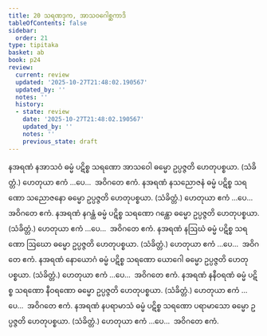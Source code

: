 ```yaml
---
title: 20 သရဏဒုက, အာသဝဂေါစ္ဆကာဒိ
tableOfContents: false
sidebar:
  order: 21
type: tipitaka
basket: ab
book: p24
review:
  current: review
  updated: '2025-10-27T21:48:02.190567'
  updated_by: ''
  notes: ''
  history:
  - state: review
    date: '2025-10-27T21:48:02.190567'
    updated_by: ''
    notes: ''
    previous_state: draft
---
```



<ReviewStatus review={frontmatter.review} showDetails={true} />

<HypothesisAnnotation frontmatter={frontmatter} />

<DynamicBreadcrumb />

<Division number="74" book="p24" e="ch" v="40" p="439">

<Paragraph number="162" book="p24">
နအရဏံ နအာသဝံ ဓမ္မံ ပဋိစ္စ သရဏော အာသဝေါ ဓမ္မော ဥပ္ပဇ္ဇတိ ဟေတုပစ္စယာ. (သံခိတ္တံ.)
</Paragraph>

<Paragraph number="163" book="p24">
ဟေတုယာ ဧကံ …ပေ…  အဝိဂတေ ဧကံ.
</Paragraph>

</Division>
<Division number="75" book="p24" e="ch" v="40" p="439">

<Paragraph number="164" book="p24">
နအရဏံ နသညောဇနံ ဓမ္မံ ပဋိစ္စ သရဏော သညောဇနော ဓမ္မော ဥပ္ပဇ္ဇတိ ဟေတုပစ္စယာ. (သံခိတ္တံ.) ဟေတုယာ ဧကံ …ပေ…  အဝိဂတေ ဧကံ.
</Paragraph>

</Division>
<Division number="76" book="p24" e="ch" v="40" p="439">

<Paragraph number="165" book="p24">
နအရဏံ နဂန္ထံ ဓမ္မံ ပဋိစ္စ သရဏော ဂန္ထော ဓမ္မော ဥပ္ပဇ္ဇတိ ဟေတုပစ္စယာ. (သံခိတ္တံ.)
</Paragraph>

<Paragraph number="166" book="p24">
ဟေတုယာ ဧကံ …ပေ…  အဝိဂတေ ဧကံ.
</Paragraph>

</Division>
<Division number="77" book="p24" e="ch" v="40" p="439">

<Paragraph number="167" book="p24">
နအရဏံ နဩဃံ ဓမ္မံ ပဋိစ္စ သရဏော ဩဃော ဓမ္မော ဥပ္ပဇ္ဇတိ ဟေတုပစ္စယာ. (သံခိတ္တံ.)
</Paragraph>

<Paragraph number="168" book="p24">
ဟေတုယာ ဧကံ …ပေ…  အဝိဂတေ ဧကံ.
</Paragraph>

</Division>
<Division number="78" book="p24" e="ch" v="40" p="439">

<Paragraph number="169" book="p24">
နအရဏံ နောယောဂံ ဓမ္မံ ပဋိစ္စ သရဏော ယောဂေါ ဓမ္မော ဥပ္ပဇ္ဇတိ ဟေတုပစ္စယာ. (သံခိတ္တံ.)
</Paragraph>

<Paragraph number="170" book="p24">
ဟေတုယာ ဧကံ …ပေ…  အဝိဂတေ ဧကံ.
</Paragraph>

</Division>
<Division number="79" book="p24" e="ch" v="40" p="439">

<Paragraph number="171" book="p24">
နအရဏံ နနီဝရဏံ ဓမ္မံ ပဋိစ္စ သရဏော နီဝရဏော ဓမ္မော ဥပ္ပဇ္ဇတိ ဟေတုပစ္စယာ. (သံခိတ္တံ.)
</Paragraph>

<Paragraph number="172" book="p24">
ဟေတုယာ ဧကံ …ပေ…  အဝိဂတေ ဧကံ.
</Paragraph>

</Division>
<Division number="80" book="p24" e="ch" v="40" p="439">

<Paragraph number="173" book="p24">
နအရဏံ နပရာမာသံ ဓမ္မံ ပဋိစ္စ သရဏော ပရာမာသော ဓမ္မော ဥပ္ပဇ္ဇတိ ဟေတုပစ္စယာ. (သံခိတ္တံ.)
</Paragraph>

<Paragraph number="174" book="p24">
ဟေတုယာ ဧကံ …ပေ…  အဝိဂတေ ဧကံ.
</Paragraph>
</Division>